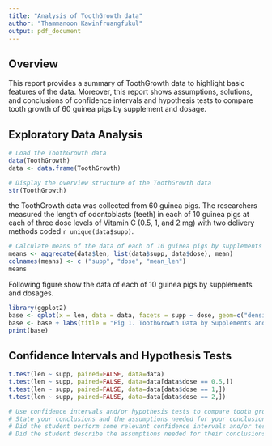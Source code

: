 ```yaml
---
title: "Analysis of ToothGrowth data"
author: "Thammanoon Kawinfruangfukul"
output: pdf_document
---
```

## Overview
This report provides a summary of ToothGrowth data to highlight basic features of the data. Moreover, this report shows assumptions, solutions, and conclusions of confidence intervals and hypothesis tests to compare tooth growth of 60 guinea pigs by supplement and dosage.

## Exploratory Data Analysis
```r
# Load the ToothGrowth data 
data(ToothGrowth)
data <- data.frame(ToothGrowth)

# Display the overview structure of the ToothGrowth data
str(ToothGrowth)
```

the ToothGrowth data was collected from 60 guinea pigs. The researchers measured the length of odontoblasts (teeth) in each of 10 guinea pigs at each of three dose levels of Vitamin C (0.5, 1, and 2 mg) with two delivery methods coded `r unique(data$supp)`.

```r
# Calculate means of the data of each of 10 guinea pigs by supplements and dosages.
means <- aggregate(data$len, list(data$supp, data$dose), mean)
colnames(means) <- c ("supp", "dose", "mean_len")
means
```

Following figure show the data of each of 10 guinea pigs by supplements and dosages.
```r
library(ggplot2)
base <- qplot(x = len, data = data, facets = supp ~ dose, geom=c("density"))
base <- base + labs(title = "Fig 1. ToothGrowth Data by Supplements and Dosages")
print(base)
```

## Confidence Intervals and Hypothesis Tests
```r
t.test(len ~ supp, paired=FALSE, data=data)
t.test(len ~ supp, paired=FALSE, data=data[data$dose == 0.5,])
t.test(len ~ supp, paired=FALSE, data=data[data$dose == 1,])
t.test(len ~ supp, paired=FALSE, data=data[data$dose == 2,])
```

```r
# Use confidence intervals and/or hypothesis tests to compare tooth growth by supp and dose. (Only use the techniques from class, even if there's other approaches worth considering)
# State your conclusions and the assumptions needed for your conclusions. 
# Did the student perform some relevant confidence intervals and/or tests?
# Did the student describe the assumptions needed for their conclusions?
```
